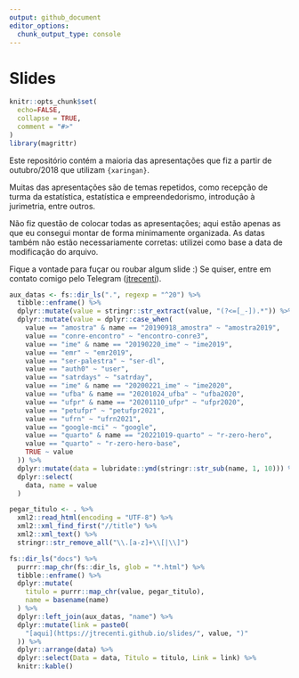 ```yaml
---
output: github_document
editor_options: 
  chunk_output_type: console
---
```


# Slides

<!-- README.md is generated from README.Rmd. Please edit that file -->

```r
knitr::opts_chunk$set(
  echo=FALSE,
  collapse = TRUE,
  comment = "#>"
)
library(magrittr)
```

Este repositório contém a maioria das apresentações que fiz a partir de outubro/2018 que utilizam `{xaringan}`. 

Muitas das apresentações são de temas repetidos, como recepção de turma da estatística, estatística e empreendedorismo, introdução à jurimetria, entre outros. 

Não fiz questão de colocar todas as apresentações; aqui estão apenas as que eu consegui montar de forma minimamente organizada.  As datas também não estão necessariamente corretas: utilizei como base a data de modificação do arquivo.

Fique a vontade para fuçar ou roubar algum slide :) Se quiser, entre em contato comigo pelo Telegram ([jtrecenti](https://t.me/jtrecenti)).

```r
aux_datas <- fs::dir_ls(".", regexp = "^20") %>% 
  tibble::enframe() %>% 
  dplyr::mutate(value = stringr::str_extract(value, "(?<=[_-]).*")) %>% 
  dplyr::mutate(value = dplyr::case_when(
    value == "amostra" & name == "20190918_amostra" ~ "amostra2019",
    value == "conre-encontro" ~ "encontro-conre3",
    value == "ime" & name == "20190220_ime" ~ "ime2019",
    value == "emr" ~ "emr2019",
    value == "ser-palestra" ~ "ser-dl",
    value == "auth0" ~ "user",
    value == "satrdays" ~ "satrday",
    value == "ime" & name == "20200221_ime" ~ "ime2020",
    value == "ufba" & name == "20201024_ufba" ~ "ufba2020",
    value == "ufpr" & name == "20201110_ufpr" ~ "ufpr2020",
    value == "petufpr" ~ "petufpr2021",
    value == "ufrn" ~ "ufrn2021",
    value == "google-mci" ~ "google",
    value == "quarto" & name == "20221019-quarto" ~ "r-zero-hero",
    value == "quarto" ~ "r-zero-hero-base",
    TRUE ~ value
  )) %>% 
  dplyr::mutate(data = lubridate::ymd(stringr::str_sub(name, 1, 10))) %>% 
  dplyr::select(
    data, name = value
  )

pegar_titulo <- . %>% 
  xml2::read_html(encoding = "UTF-8") %>% 
  xml2::xml_find_first("//title") %>% 
  xml2::xml_text() %>% 
  stringr::str_remove_all("\\.[a-z]+\\[|\\]")

fs::dir_ls("docs") %>% 
  purrr::map_chr(fs::dir_ls, glob = "*.html") %>% 
  tibble::enframe() %>% 
  dplyr::mutate(
    titulo = purrr::map_chr(value, pegar_titulo),
    name = basename(name)
  ) %>% 
  dplyr::left_join(aux_datas, "name") %>% 
  dplyr::mutate(link = paste0(
    "[aqui](https://jtrecenti.github.io/slides/", value, ")"
  )) %>% 
  dplyr::arrange(data) %>% 
  dplyr::select(Data = data, Titulo = titulo, Link = link) %>% 
  knitr::kable()
```

